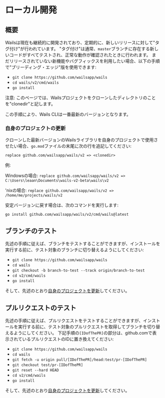 # ローカル開発

## 概要

Wailsは現在も継続的に開発されており、定期的に、新しいリリースに対して"タグ付け"が行われています。 "タグ付け"は通常、`master`ブランチに存在する新しいコードがすべてテストされ、正常な動作が確認されたときに行われます。 まだリリースされていない新機能やバグフィックスを利用したい場合、以下の手順で"ブリーディング・エッジ"版を使用できます:

- `git clone https://github.com/wailsapp/wails`
- `cd wails/v2/cmd/wails`
- `go install`

注意: このページでは、Wailsプロジェクトをクローンしたディレクトリのことを"clonedir"と記します。

この手順により、Wails CLIは一番最新のバージョンとなります。

### 自身のプロジェクトの更新

クローンした最新バージョンのWailsライブラリを自身のプロジェクトで使用させたい場合、`go.mod`ファイルの末尾に次の行を追記してください:

`replace github.com/wailsapp/wails/v2 => <clonedir>`

例:

Windowsの場合: `replace github.com/wailsapp/wails/v2 => C:\Users\leaan\Documents\wails-v2-beta\wails\v2`

'nixの場合: `replace github.com/wailsapp/wails/v2 => /home/me/projects/wails/v2`

安定バージョンに戻す場合は、次のコマンドを実行します:

`go install github.com/wailsapp/wails/v2/cmd/wails@latest`

## ブランチのテスト

先述の手順に従えば、ブランチをテストすることができますが、インストールを実行する前に、テスト対象のブランチに切り替えるようにしてください:

- `git clone https://github.com/wailsapp/wails`
- `cd wails`
- `git checkout -b branch-to-test --track origin/branch-to-test`
- `cd v2/cmd/wails`
- `go install`

そして、先述のとおり[自身のプロジェクトを更新](#updating-your-project)してください。

## プルリクエストのテスト

先述の手順に従えば、プルリクエストをテストすることができますが、インストールを実行する前に、テスト対象のプルリクエストを取得してブランチを切り替えるようにしてください。 下記手順の`[IDofThePR]`の部分は、github.comで表示されているプルリクエストのIDに置き換えてください:

- `git clone https://github.com/wailsapp/wails`
- `cd wails`
- `git fetch -u origin pull/[IDofThePR]/head:test/pr-[IDofThePR]`
- `git checkout test/pr-[IDofThePR]`
- `git reset --hard HEAD`
- `cd v2/cmd/wails`
- `go install`

そして、先述のとおり[自身のプロジェクトを更新](#updating-your-project)してください。

